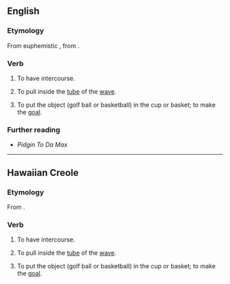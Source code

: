 ==English==

===Etymology===
From euphemistic {{bor|en|hwc|puinsai}}, from {{der|en|en|[[put]] [[inside]]}}.

===Verb===
{{head|en|verb}} {{tlb|en|Hawaii}} {{attention|en|needs conj}}

# {{lb|en|slang|vulgar}} To have intercourse.
# {{lb|en|surfing|slang}} To pull inside the [[tube]] of the [[wave]].
# {{lb|en|sports|slang}} To put the object (golf ball or basketball) in the cup or basket; to make the [[goal]].

===Further reading===
* ''Pidgin To Da Max''

----

==Hawaiian Creole==

===Etymology===
From {{der|en|en|[[put]] [[inside]]}}.

===Verb===
# {{lb|hwc||vulgar}} To have intercourse.
# {{lb|hwc|surfing|}} To pull inside the [[tube]] of the [[wave]].
# {{lb|hwc|sports|}} To put the object (golf ball or basketball) in the cup or basket; to make the [[goal]].